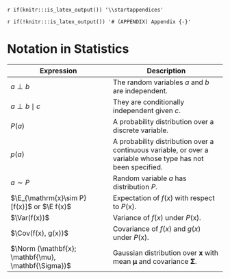 `r if(knitr:::is_latex_output()) '\\startappendices'`

`r if(!knitr:::is_latex_output()) '# (APPENDIX) Appendix {-}'` 

# Notation in Statistics

|Expression|Description|
|----------|-----------|
|$a \perp b$|The random variables $a$ and $b$ are independent.|
|$a \perp b \mid c$|They are conditionally independent given $c$.|
|$P(a)$|A probability distribution over a discrete variable.|
|$p(a)$|A probability distribution over a continuous variable, or over a variable whose type has not been specified.|
|$a \sim P$|Random variable $a$ has distribution $P$.|
|$\E_{\mathrm{x}\sim P} [f(x)]$ or $\E f(x)$|Expectation of $f(x)$ with respect to $P(\mathrm{x})$.|
|$\Var(f(x))$|Variance of $f(x)$ under $P(\mathrm{x})$.|
|$\Cov(f(x), g(x))$|Covariance of $f(x)$ and $g(x)$ under $P(\mathrm{x})$.|
|$\Norm (\mathbf{x}; \mathbf{\mu}, \mathbf{\Sigma})$|Gaussian distribution over $\mathbf{x}$ with mean $\mathbf{\mu}$ and covariance $\mathbf{\Sigma}$.|
